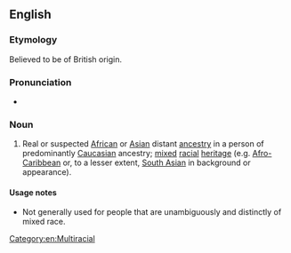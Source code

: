 {{also|touch of the tarbrush}}
==English==

===Etymology===
Believed to be of British origin.

===Pronunciation===
* {{audio|en|En-au-touch of the tar brush.ogg|Audio (AU)}}

===Noun===
{{en-noun|?|head=[[touch]] of the [[tar]] [[brush]]}}

# <!--{{lb|en|derogatory}} ? --> Real or suspected [[African]] or [[Asian]] distant [[ancestry]] in a person of predominantly [[Caucasian]] ancestry; [[mixed]] [[racial]] [[heritage]] (e.g. [[Afro-Caribbean]] or, to a lesser extent, [[South Asian]] in background or appearance).

====Usage notes====
* Not generally used for people that are unambiguously and distinctly of mixed race.

[[Category:en:Multiracial]]